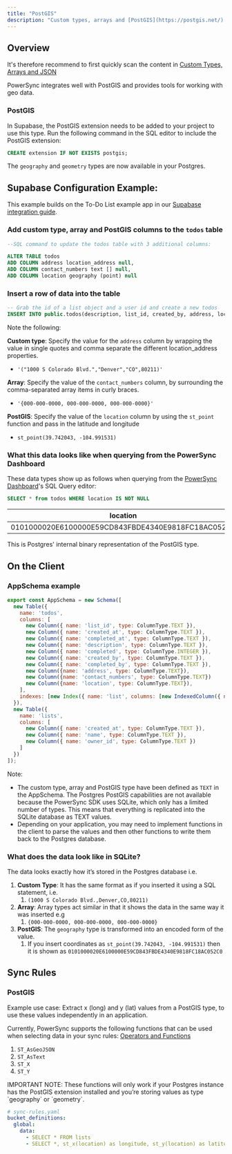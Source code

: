 ```yaml
---
title: "PostGIS"
description: "Custom types, arrays and [PostGIS](https://postgis.net/) are frequently presented together since geospatial data is often complex and multidimensional."
---
```


## Overview

It's therefore recommend to first quickly scan the content in [Custom Types, Arrays and JSON](/usage/use-case-examples/custom-types-arrays-and-json)

PowerSync integrates well with PostGIS and provides tools for working with geo data.

### PostGIS

In Supabase, the PostGIS extension needs to be added to your project to use this type. Run the following command in the SQL editor to include the PostGIS extension:

```sql
CREATE extension IF NOT EXISTS postgis;
```

The `geography` and `geometry` types are now available in your Postgres.

## Supabase Configuration Example:

This example builds on the To-Do List example app in our [Supabase integration guide](/integration-guides/supabase-+-powersync).

### Add custom type, array and PostGIS columns to the `todos` table

```sql
--SQL command to update the todos table with 3 additional columns:

ALTER TABLE todos
ADD COLUMN address location_address null,
ADD COLUMN contact_numbers text [] null,
ADD COLUMN location geography (point) null
```

### Insert a row of data into the table

```sql
-- Grab the id of a list object and a user id and create a new todos
INSERT INTO public.todos(description, list_id, created_by, address, location, contact_numbers) VALUES ('Bread', 'list_id', 'user_id', '("1000 S Colorado Blvd.","Denver","CO",80211)', st_point(39.742043, -104.991531), '{000-000-0000, 000-000-0000, 000-000-0000}');
```

Note the following:

**Custom type**: Specify the value for the `address` column by wrapping the value in single quotes and comma separate the different location\_address properties.

* `'("1000 S Colorado Blvd.","Denver","CO",80211)'`

**Array**: Specify the value of the `contact_numbers` column, by surrounding the comma-separated array items in curly braces.

* `'{000-000-0000, 000-000-0000, 000-000-0000}'`

**PostGIS**: Specify the value of the `location` column by using the `st_point` function and pass in the latitude and longitude

* `st_point(39.742043, -104.991531)`

### What this data looks like when querying from the PowerSync Dashboard

These data types show up as follows when querying from the [PowerSync Dashboard](https://powersync.journeyapps.com/)'s SQL Query editor:

```sql
SELECT * from todos WHERE location IS NOT NULL
```

| location                                           |
| -------------------------------------------------- |
| 0101000020E6100000E59CD843FBDE4340E9818FC18AC052C0 |

This is Postgres' internal binary representation of the PostGIS type.

## On the Client

### AppSchema example

```js
export const AppSchema = new Schema([
  new Table({
    name: 'todos',
    columns: [
      new Column({ name: 'list_id', type: ColumnType.TEXT }),
      new Column({ name: 'created_at', type: ColumnType.TEXT }),
      new Column({ name: 'completed_at', type: ColumnType.TEXT }),
      new Column({ name: 'description', type: ColumnType.TEXT }),
      new Column({ name: 'completed', type: ColumnType.INTEGER }),
      new Column({ name: 'created_by', type: ColumnType.TEXT }),
      new Column({ name: 'completed_by', type: ColumnType.TEXT }),
      new Column({name: 'address', type: ColumnType.TEXT}),
      new Column({name: 'contact_numbers', type: ColumnType.TEXT})
      new Column({name: 'location', type: ColumnType.TEXT}),
    ],
    indexes: [new Index({ name: 'list', columns: [new IndexedColumn({ name: 'list_id' })] })]
  }),
  new Table({
    name: 'lists',
    columns: [
      new Column({ name: 'created_at', type: ColumnType.TEXT }),
      new Column({ name: 'name', type: ColumnType.TEXT }),
      new Column({ name: 'owner_id', type: ColumnType.TEXT })
    ]
  })
]);
```

Note:

* The custom type, array and PostGIS type have been defined as `TEXT` in the AppSchema. The Postgres PostGIS capabilities are not available because the PowerSync SDK uses SQLite, which only has a limited number of types. This means that everything is replicated into the SQLite database as TEXT values.
* Depending on your application, you may need to implement functions in the client to parse the values and then other functions to write them back to the Postgres database.

### What does the data look like in SQLite?

The data looks exactly how it’s stored in the Postgres database i.e.

1. **Custom Type**: It has the same format as if you inserted it using a SQL statement, i.e.
   1. `(1000 S Colorado Blvd.,Denver,CO,80211)`
2. **Array**: Array types act similar in that it shows the data in the same way it was inserted e.g
   1. `{000-000-0000, 000-000-0000, 000-000-0000}`
3. **PostGIS**: The `geography` type is transformed into an encoded form of the value.
   1. If you insert coordinates as `st_point(39.742043, -104.991531)` then it is shown as `0101000020E6100000E59CD843FBDE4340E9818FC18AC052C0`

## Sync Rules

### PostGIS

Example use case: Extract x (long) and y (lat) values from a PostGIS type, to use these values independently in an application.

Currently, PowerSync supports the following functions that can be used when selecting data in your sync rules: [Operators and Functions](/usage/sync-rules/operators-and-functions)

1. `ST_AsGeoJSON`
2. `ST_AsText`
3. `ST_X`
4. `ST_Y`

<Note>
  IMPORTANT NOTE: These functions will only work if your Postgres instance has the PostGIS extension installed and you’re storing values as type `geography` or `geometry`.
</Note>

```yaml
# sync-rules.yaml
bucket_definitions:
  global:
    data:
      - SELECT * FROM lists
      - SELECT *, st_x(location) as longitude, st_y(location) as latitude from todos
```
